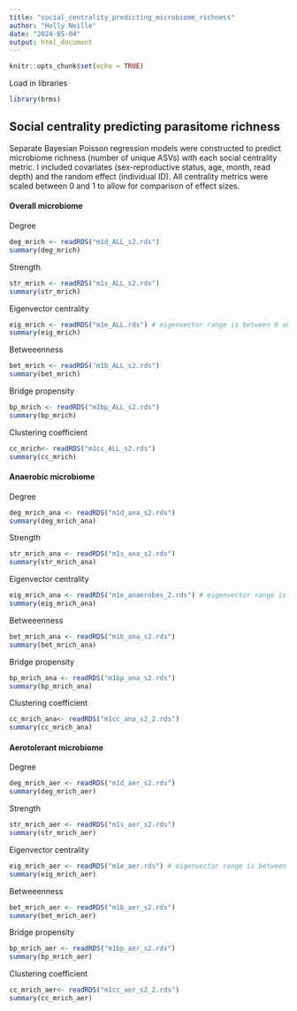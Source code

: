 ```yaml
---
title: "social_centrality_predicting_microbiome_richness"
author: "Holly Neille"
date: "2024-05-04"
output: html_document
---
```


```r
knitr::opts_chunk$set(echo = TRUE)
```

Load in libraries 
```r
library(brms)
```

## Social centrality predicting parasitome richness
Separate Bayesian Poisson regression models were constructed to predict microbiome richness (number of unique ASVs) with each social centrality metric. I included covariates (sex-reproductive status, age, month, read depth) and the random effect (individual ID). All centrality metrics were scaled between 0 and 1 to allow for comparison of effect sizes. 

#### Overall microbiome
Degree
```r
deg_mrich <- readRDS("m1d_ALL_s2.rds")
summary(deg_mrich)
```

Strength
```r
str_mrich <- readRDS("m1s_ALL_s2.rds")
summary(str_mrich)
```

Eigenvector centrality
```r
eig_mrich <- readRDS("m1e_ALL.rds") # eigenvector range is between 0 and 1
summary(eig_mrich)
```

Betweeenness
```r
bet_mrich <- readRDS("m1b_ALL_s2.rds")
summary(bet_mrich)
```

Bridge propensity
```r
bp_mrich <- readRDS("m1bp_ALL_s2.rds")
summary(bp_mrich)
```

Clustering coefficient
```r
cc_mrich<- readRDS("m1cc_ALL_s2.rds")
summary(cc_mrich)
```

#### Anaerobic microbiome
Degree
```r
deg_mrich_ana <- readRDS("m1d_ana_s2.rds")
summary(deg_mrich_ana)
```

Strength
```r
str_mrich_ana <- readRDS("m1s_ana_s2.rds")
summary(str_mrich_ana)
```

Eigenvector centrality
```r
eig_mrich_ana <- readRDS("m1e_anaerobes_2.rds") # eigenvector range is between 0 and 1
summary(eig_mrich_ana)
```

Betweeenness
```r
bet_mrich_ana <- readRDS("m1b_ana_s2.rds")
summary(bet_mrich_ana)
```

Bridge propensity
```r
bp_mrich_ana <- readRDS("m1bp_ana_s2.rds")
summary(bp_mrich_ana)
```

Clustering coefficient
```r
cc_mrich_ana<- readRDS("m1cc_ana_s2_2.rds")
summary(cc_mrich_ana)
```


#### Aerotolerant microbiome
Degree
```r
deg_mrich_aer <- readRDS("m1d_aer_s2.rds")
summary(deg_mrich_aer)
```

Strength
```r
str_mrich_aer <- readRDS("m1s_aer_s2.rds")
summary(str_mrich_aer)
```

Eigenvector centrality
```r
eig_mrich_aer <- readRDS("m1e_aer.rds") # eigenvector range is between 0 and 1
summary(eig_mrich_aer)
```

Betweeenness
```r
bet_mrich_aer <- readRDS("m1b_aer_s2.rds")
summary(bet_mrich_aer)
```

Bridge propensity
```r
bp_mrich_aer <- readRDS("m1bp_aer_s2.rds")
summary(bp_mrich_aer)
```

Clustering coefficient
```r
cc_mrich_aer<- readRDS("m1cc_aer_s2_2.rds")
summary(cc_mrich_aer)
```


